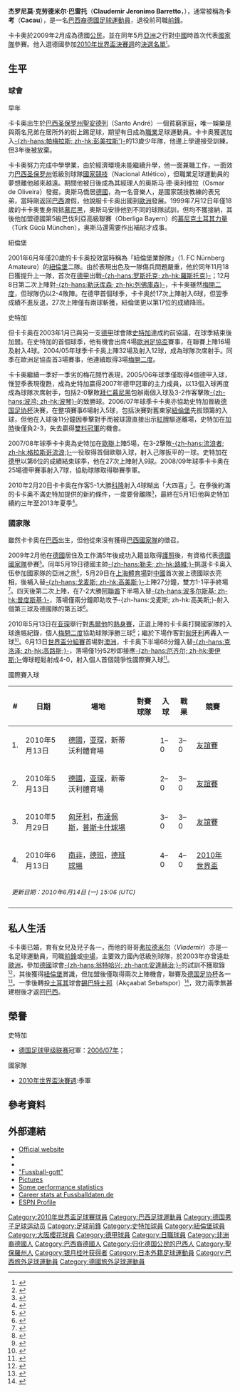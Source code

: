 {{noteta|G1=德甲|G2=南美球會|G3=足球
|T=zh-hans:卡考; zh-hk:卡卡奧;
|1=zh-hans:卡考; zh-hk:卡卡奧;
}}
{{Infobox football biography
|     playername = 卡卡奥<br />''Cacau''
|          image =Werkstattreihe gemeinsam für ein starkes Deutschland, Köln-3523.jpg
| image_size = 200px
| fullname = Claudemir Jerônimo Barreto
| birth_date = {{birth date and age|1981|3|27|df=y}}
| birth_place ={{BRA}}[[圣安德烈_(圣保罗州)|圣安德烈]]
| height = {{height|m=1.79}}
| position =  [[前鋒_(足球)|前鋒]]
| youthyears1 = 1994–1997
| youthclubs1 = [[彭美拉斯體育會|彭美拉斯]]<ref>{{cite web | url = http://www.cacau.de/v2/cms/website.php?id=/de/index/cacau/geschichte_wie-alles-begann.htm | title = Geschichte – Wie alles begann | work = Cacau's official website | language = de | accessdate = 2011-03-30 | archiveurl = https://web.archive.org/web/20120308085019/http://www.cacau.de/v2/cms/website.php?id=%2Fde%2Findex%2Fcacau%2Fgeschichte_wie-alles-begann.htm | archivedate = 2012-03-08 | deadurl = yes }}</ref>
| years1 = 1997–1999
| clubs1 = [[Nacional_Atlético_Clube|國家競技]]
| caps1 = 
| goals1 =
| years2 = 1999–2001
| clubs2 = [[SV_Türk_Gücü_München|慕尼克土耳其力量]]
| caps2 = 31 
| goals2 = 7
| years3 = 2001–2002
| clubs3 = [[纽伦堡足球俱乐部|紐倫堡]]二隊
| caps3 = 18
| goals3 = 9
| years4 = 2001–2003
| clubs4 = [[纽伦堡足球俱乐部|紐倫堡]]
| caps4 = 44
| goals4 = 8
| years5 = 2003–2014
| clubs5 = [[斯图加特足球俱乐部|史特加]]
| caps5 = 263
| goals5 = 80
| years6 = 2014–2015
| clubs6 = [[大阪櫻花|大阪櫻花]]
| caps6 = 24
| goals6 = 7
| years7 = 2016
| clubs7 = [[斯图加特二隊|史特加二隊]]
| caps7 = 9
| goals7 = 3
| totalcaps = 389 | totalgoals = 121
| nationalyears1 = 2009–2012
| nationalteam1 = [[德國國家足球隊|德國]]
| nationalcaps1 = 23
| nationalgoals1 = 6
| medaltemplates = 
{{Medal|Team|{{fb|GER}}}}
{{Medal|3rd|[[國際足協世界盃|世界盃]]|[[2010年國際足協世界盃|2010年]]}}
}}
'''杰罗尼莫·克劳德米尔·巴雷托'''（'''Claudemir Jeronimo Barretto'''，{{bd|1981年|3月27日|catidx=Cacau}}），通常被稱為'''卡考'''（'''Cacau'''），是一名[[巴西人|巴西裔]][[德國|德國]][[英式足球|足球]][[運動員|運動員]]，退役前司職[[前鋒_(足球)|前鋒]]。

卡卡奥於2009年2月成為德國[[公民|公民]]，並在同年5月[[亞洲|亞洲]]之行對[[中國國家足球隊|中國]]時首次代表[[德國國家足球隊|國家隊]]參賽。他入選德國參加[[2010年世界盃足球賽|2010年世界盃決賽週]]的[[2010年世界杯足球賽參賽名單_(D組)|決選名單]]<small><ref>{{cite news |language=zh-hans |url=http://www.dfo.cn/dfo/show.asp?id=10418 |title=不出意外贝克落选 传奇13号重新姓穆勒 |publisher=德国足球在线 |date=2010-06-02 |accessdate=2010-06-15 |deadurl=yes |archiveurl=https://archive.is/20120913031302/http://www.dfo.cn/dfo/show.asp?id=10418 |archivedate=2012-09-13 }}</ref></small>。

== 生平 ==
=== 球會 ===
;早年
卡卡奥出生於[[巴西|巴西]][[圣保罗州|圣保罗州]][[聖安德烈_(聖保羅州)|聖安德列]]（Santo André）一個貧窮家庭，唯一娛樂是與兩名兄弟在居所外的街上踢足球，期望有日成為[[職業|職業]]足球運動員。卡卡奥獲選加入[[帕梅拉斯足球俱樂部|-{zh-hans:帕梅拉斯; zh-hk:彭美拉斯'}-]]的13歲少年隊，他邊上學邊接受訓練，但3年後被放棄。

卡卡奥努力完成中學學業，由於經濟環境未能繼續升學，他一面兼職工作，一面效力[[巴西|巴西]][[圣保罗州|圣保罗州]]低級別球隊[[Nacional_Atlético_Clube|國家競技]]（Nacional Atlético），但職業足球運動員的夢想離他越來越遠。期間他被日後成為其經理人的奥斯马·德·奥利维拉（Osmar de Oliveira）發掘，奥斯马僑居[[德國|德國]]，為一名音樂人，是國家競技教練的表兄弟，當時剛返回[[巴西|巴西]]渡假，他說服卡卡奥出國到[[歐洲|歐洲]]發展。1999年7月12日年僅18歲的卡卡奥隻身飛抵[[慕尼黑|慕尼黑]]，奥斯马安排他到不同的球隊試訓，但均不獲接納，其後他加盟德國第5級巴伐利亞高級聯賽（Oberliga Bayern）的[[SV_Türk_Gücü_München|慕尼克土耳其力量]]（Türk Gücü München），奥斯马還需要作出補貼才成事。

;紐倫堡
2001年6月年僅20歲的卡卡奥投效當時稱為「紐倫堡業餘隊」（1. FC Nürnberg Amateure）的[[纽伦堡足球俱乐部|紐倫堡]]二隊。由於表現出色及一隊傷兵問題嚴重，他於同年11月18日獲提升上一隊，首次在[[德甲|德甲]]出戰[[汉莎罗斯托克足球俱乐部|-{zh-hans:罗斯托克; zh-hk:羅斯托克}-]]；12月8日第二次上陣對[[勒沃库森足球俱乐部|-{zh-hans:勒沃库森; zh-hk:列佛庫森}-]]，卡卡奥雖然[[梅開二度|梅開二度]]，但球隊仍以2-4敗陣。在德甲首個球季，卡卡奥於17次上陣射入6球，但翌季成績不進反退，27次上陣僅有兩球斬獲，紐倫堡更以第17位的成績降班。

;史特加
但卡卡奥在2003年1月已與另一支[[德甲|德甲]]球會隊[[斯图加特足球俱乐部|史特加]]達成約前協議，在球季結束後加盟。在史特加的首個球季，他有機會出席4場[[歐洲足協盃|歐洲足協盃]]賽事，在聯賽上陣16場及射入4球。2004/05年球季卡卡奥上陣32場及射入12球，成為球隊次席射手。同季在歐洲足協盃首3場賽事，他連續取得3場[[梅開二度|梅開二度]]。

卡卡奥繼續一季好一季劣的梅花間竹表現，2005/06年球季僅取得4個德甲入球，惟翌季表現復甦，成為史特加贏得2007年德甲冠軍的主力成員，以13個入球再度成為球隊次席射手，包括2-0擊敗[[拜仁慕尼黑足球俱乐部|拜仁慕尼黑]]包辦兩個入球及3-2作客擊敗[[波鸿足球俱乐部|-{zh-hans:波鸿; zh-hk:波琴}-]]的致勝球。2006/07年球季卡卡奥亦協助史特加晉級[[德国足协杯|德国足协杯]]決賽，在整項賽事6場射入5球，包括決賽對舊東家[[纽伦堡足球俱乐部|紐倫堡]]先拔頭籌的入球，但他在入球後11分鐘因拳擊對手而被球證直接出示[[紅牌|紅牌]]驅逐離場，史特加在[[加時賽|加時]]後僅負2-3，失去贏得[[雙料冠軍|雙料冠軍]]的機會。

2007/08年球季卡卡奥為史特加在[[歐聯|歐聯]]上陣5場，在3-2擊敗[[流浪者足球俱乐部|-{zh-hans:流浪者; zh-hk:格拉斯哥流浪;}-]]一役取得首個歐聯入球，射入己隊扳平的一球。史特加在[[德甲|德甲]]以第6位的成績結束球季，他在27次上陣射入9球。2008/09年球季卡卡奥在25場德甲賽事射入7球，協助球隊取得聯賽季軍。

2010年2月20日卡卡奥在作客5-1大勝[[科隆足球俱乐部|科隆]]射入4球糊出「大四喜」<small><ref>{{cite web|language=en|url=http://soccernet.espn.go.com/report?id=273014&cc=5739|title=FC Cologne 1-5 VfB Stuttgart|date=2010-02-20|work=[[ESPN|ESPN]]|accessdate=2010-02-23|archive-date=2012-10-21|archive-url=https://web.archive.org/web/20121021224113/http://soccernet.espn.go.com/report?id=273014&cc=5739|dead-url=no}}</ref></small>。在季後約滿的卡卡奥不滿史特加提供的新約條件，一度要脅離隊<small><ref>{{cite news |language=zh-hans |url=http://www.dfo.cn/dfo/show.asp?id=10265 |title=卡考离开斯图加特 未来几天宣布新东家 |publisher=德国足球在线 |date=2010-04-01 |accessdate=2010-06-15 |deadurl=yes |archiveurl=https://archive.is/20120729142314/http://www.dfo.cn/dfo/show.asp?id=10265 |archivedate=2012-07-29 }}</ref></small>，最終在5月1日他與史特加續約三年至2013年夏季<small><ref>{{cite news |language=zh-hans |url=http://www.dfo.cn/dfo/show.asp?id=10340 |title=国脚卡考回心转意 与斯图加特续约三年 |publisher=德国足球在线 |date=2010-05-02 |accessdate=2010-06-15 |deadurl=yes |archiveurl=https://archive.is/20120905033651/http://www.dfo.cn/dfo/show.asp?id=10340 |archivedate=2012-09-05 }}</ref></small>。

=== 國家隊 ===
雖然卡卡奥在[[巴西|巴西]]出生，但他從來沒有獲得[[巴西國家足球隊|巴西國家隊]]的徵召。

2009年2月他在[[德國|德國]]居住及工作滿5年後成功入籍並取得[[護照|護照]]後，有資格代表[[德國國家足球隊|德國國家隊]]參賽<small><ref name="German citizen">{{cite web|language=en|url=http://vfb.de/en/aktuell/news/2008/29328.php|title=Dual-Nationality for Cacau|date=2009-02-03|accessdate=2009-02-03|work=[[斯图加特足球俱乐部|''vfb.de'']]}}{{dead link|date=2017年11月 |bot=InternetArchiveBot |fix-attempted=yes }}</ref></small>。同年5月19日德國主帥[[约阿希姆·勒夫|-{zh-hans:勒夫; zh-hk:路維;}-]]挑選卡卡奥入伍參加國家隊的亞洲之旅<small><ref>{{cite news |language=zh-hans |url=http://www.dfo.cn/dfo/show.asp?id=9188 |title=勒夫召入四名新人 克洛泽无缘亚洲之行 |publisher=德国足球在线 |date=2009-05-19 |accessdate=2010-06-15 }}{{dead link|date=2017年11月 |bot=InternetArchiveBot |fix-attempted=yes }}</ref></small>，5月29日在[[上海體育場|上海體育場]]對[[中國國家足球隊|中國]]首次披上德國球衣亮相，後補入替[[马里奥·戈麦斯|-{zh-hans:戈麦斯; zh-hk:高美斯;}-]]上陣27分鐘，雙方1-1平手終場<small><ref>{{cite news |language=zh-hans |url=http://www.dfo.cn/dfo/show.asp?id=9242 |title=上海滩遇阻 戈麦斯进球荒继续 |publisher=德国足球在线 |date=2009-05-30 |accessdate=2010-06-15 |deadurl=yes |archiveurl=https://archive.is/20120728193728/http://www.dfo.cn/dfo/show.asp?id=9242 |archivedate=2012-07-28 }}</ref></small>。四天後第二次上陣，在7-2大勝[[阿拉伯聯合大公國國家足球隊|阿聯酋]]下半場入替[[卢卡斯·波多尔斯基|-{zh-hans:波多尔斯基; zh-hk:普度斯基;}-]]，落場僅兩分鐘即助攻予-{zh-hans:戈麦斯; zh-hk:高美斯;}-射入個第三球及德國隊的第五球<small><ref>{{cite news |language=zh-hans |url=http://www.dfo.cn/dfo/show.asp?id=9257 |title=戈麦斯大爆发 诺伊尔高扑低挡 |publisher=德国足球在线 |date=2009-06-03 |accessdate=2010-06-15 |deadurl=yes |archiveurl=https://archive.is/20120730050753/http://www.dfo.cn/dfo/show.asp?id=9257 |archivedate=2012-07-30 }}</ref></small>。

2010年5月13日在[[亚琛|亚琛]]舉行對[[馬爾他國家足球隊|馬爾他]]的[[熱身賽|熱身賽]]，正選上陣的卡卡奥打開國家隊的入球進帳紀錄，個人[[梅開二度|梅開二度]]協助球隊淨勝三球<small><ref>{{cite news |language=zh-hans |url=http://www.dfo.cn/dfo/show.asp?id=10364 |title=卡考独中两元 义赛轻取马耳他 |publisher=德国足球在线 |date=2010-05-14 |accessdate=2010-06-15 |deadurl=yes |archiveurl=https://archive.is/20120731100410/http://www.dfo.cn/dfo/show.asp?id=10364 |archivedate=2012-07-31 }}</ref></small>；繼於下場作客對[[匈牙利國家足球隊|匈牙利]]再轟入一球<small><ref>{{cite news |language=zh-hans |url=http://www.dfo.cn/dfo/show.asp?id=10411 |title=三前锋齐发威 热身完胜匈牙利 |publisher=德国足球在线 |date=2010-05-30 |accessdate=2010-06-15 |deadurl=yes |archiveurl=https://archive.is/20120729115623/http://www.dfo.cn/dfo/show.asp?id=10411 |archivedate=2012-07-29 }}</ref></small>。6月13日[[2010年世界盃足球賽決賽週D組|世界盃分組賽]]首場對[[澳洲國家足球隊|澳洲]]，卡卡奥下半場68分鐘入替[[米罗斯拉夫·克洛泽|-{zh-hans:克洛泽; zh-hk:高路斯;}-]]，落場僅1分52秒即接應[[梅苏特·厄齐尔|-{zh-hans:厄齐尔; zh-hk:奧伊斯;}-]]傳球輕鬆射成4-0，射入個人首個競爭性國際賽入球<small><ref>{{cite news |language=zh-hans |url=http://www.dfo.cn/dfo/show.asp?id=10440 |title="锋"狂开局 青年军震撼南非 |publisher=德国足球在线 |date=2010-06-14 |accessdate=2010-06-15 |deadurl=yes |archiveurl=https://archive.is/20120724124813/http://www.dfo.cn/dfo/show.asp?id=10440 |archivedate=2012-07-24 }}</ref></small>。

;國際賽入球
{| class="wikitable sortable collapsible collapsed" style="font-size:95%"
! # !! 日期 !! 場地 !! 對賽球隊 !! 入球 !! 戰果 !! 競賽
|-
| 1. || 2010年5月13日 || [[德國|德國]]，[[亚琛|亚琛]]，新蒂沃利體育場 || {{fb|Malta}} || 1–0 || 3–0 || [[友誼賽|友誼賽]]
|-
| 2. || 2010年5月13日 || [[德國|德國]]，[[亚琛|亚琛]]，新蒂沃利體育場 || {{fb|Malta}} || 2–0 || 3–0 || [[友誼賽|友誼賽]]
|-
| 3. || 2010年5月29日 || [[匈牙利|匈牙利]]，[[布達佩斯|布達佩斯]]，[[普斯卡什球場|普斯卡什球場]] || {{fb|Hungary}} || 3–0 || 3–0 || [[友誼賽|友誼賽]]
|-
| 4. || 2010年6月13日 ||[[南非|南非]]，[[德班|德班]]，[[德班球場|德班球場]] || {{fb|Australia}} || 4–0 || 4–0 || [[2010年世界盃足球賽決賽週D組|2010年世界盃]]
|-
| colspan="12"|<small>''更新日期：2010年6月14日 (一) 15:06 (UTC)''</small>
|-
|}

== 私人生活 ==
卡卡奧已婚，育有女兒及兒子各一，而他的哥哥[[Vlademir_Jeronimo_Barreto|弗拉德米尔]]（''Vlademir''）亦是一名足球運動員，司職[[前鋒_(足球)|前鋒]]或[[中場|中場]]，主要效力國內低級別球隊，於2003年亦曾遠赴[[歐洲|歐洲]]，參加[[德國|德國]]球會[[翁特哈兴足球俱乐部|-{zh-hans:翁特哈兴; zh-hant:安達赫治;}-]]的試訓不獲取錄<small><ref>{{cite web|url=http://www.spvgg-unterhaching.de/news/news_detail.php3?news_id=934|title=Wolfgang Frank testet Bundesligatauglichkeit von Cacaus Bruder|accessdate=2009-05-12|date=2003-05-27|language=de|work=''spvgg-unterhaching.de''|deadurl=yes|archiveurl=https://web.archive.org/web/20071012085642/http://www.spvgg-unterhaching.de/news/news_detail.php3?news_id=934|archivedate=2007-10-12}}</ref></small>，其後獲得[[纽伦堡足球俱乐部|紐倫堡]]賞識，但加盟後僅取得兩次上陣機會，聯賽及[[德国足协杯|德国足协杯]]各一<small><ref>{{cite web|url=http://www.fussballdaten.de/spieler/vlademirjeronimobarreto/|title=Jeronimo Barreto Vlademir - Fussballdaten - Die Fußball-Datenbank|accessdate=2010-06-15|date=|language=de|work=''fussballdaten.de''|archive-date=2009-10-03|archive-url=https://web.archive.org/web/20091003080305/http://www.fussballdaten.de/spieler/vlademirjeronimobarreto/|dead-url=no}}</ref></small>。一季後轉投[[土耳其|土耳其]]球會[[Akçaabat_Sebatspor|錫巴特士邦]]（Akçaabat Sebatspor）<small><ref>{{cite web |language=en |url=http://www.tff.org/Default.aspx?pageId=526&kisiId=30135 |title=Player Details:VLADEMIR JERONIMO BARRETO |publisher=[[土耳其足球總會|''tff.org'']] |date= |accessdate=2010-06-15 |archive-date=2020-09-18 |archive-url=https://web.archive.org/web/20200918050011/https://www.tff.org/Default.aspx?pageId=526&kisiId=30135 |dead-url=no }}</ref></small>，效力兩季無甚建樹後才返回[[巴西|巴西]]。

== 榮譽 ==
;史特加
* [[德国足球甲级联赛|德国足球甲级联赛]]冠軍：[[2006年至2007年德国足球甲级联赛|2006/07年]]；
;國家隊
*[[2010年世界盃足球賽|2010年世界盃決賽週]]:季軍

== 參考資料 ==
{{reflist}}

== 外部連結 ==
* [http://www.cacau.de/ Official website]{{Wayback|url=http://www.cacau.de/ |date=20070222155804 }} {{de icon}} {{pt icon}}
* {{FIFA player|312546}}
* {{Nfteams|33509}}
* [https://web.archive.org/web/20120624054153/http://www.fussball-gott.com/cacau.php "Fussball-gott"] {{de icon}}
* [https://archive.is/20121209130910/http://picasaweb.google.com/samuel.schilling/Cacau Pictures]
* [https://web.archive.org/web/20090823041848/http://transfermarkt.de/de/spieler/1426/cacau/default/2007/leistungsdaten.html Some performance statistics] {{de icon}}
* [http://www.fussballdaten.de/spieler/cacau/ Career stats at Fussballdaten.de]{{Wayback|url=http://www.fussballdaten.de/spieler/cacau/ |date=20090515124944 }} {{de icon}}
* [http://soccernet.espn.go.com/players/stats?id=84753&cc=5739 ESPN Profile] {{Wayback|url=http://soccernet.espn.go.com/players/stats?id=84753&cc=5739 |date=20100421071825 }}

{{Germany Squad 2010 World Cup}}

{{Authority control}}
{{DEFAULTSORT:Cacau}}

[[Category:2010年世界盃足球賽球員|Category:2010年世界盃足球賽球員]]
[[Category:巴西足球運動員|Category:巴西足球運動員]]
[[Category:德国男子足球运动员|Category:德国男子足球运动员]]
[[Category:足球前鋒|Category:足球前鋒]]
[[Category:史特加球員|Category:史特加球員]]
[[Category:紐倫堡球員|Category:紐倫堡球員]]
[[Category:大阪櫻花球員|Category:大阪櫻花球員]]
[[Category:德甲球員|Category:德甲球員]]
[[Category:日職球員|Category:日職球員]]
[[Category:非洲裔德國人|Category:非洲裔德國人]]
[[Category:巴西裔德國人|Category:巴西裔德國人]]
[[Category:归化德国公民的巴西人|Category:归化德国公民的巴西人]]
[[Category:聖保羅州人|Category:聖保羅州人]]
[[Category:银月桂叶获得者|Category:银月桂叶获得者]]
[[Category:日本外籍足球運動員|Category:日本外籍足球運動員]]
[[Category:巴西旅外足球運動員|Category:巴西旅外足球運動員]]
[[Category:德國旅外足球運動員|Category:德國旅外足球運動員]]